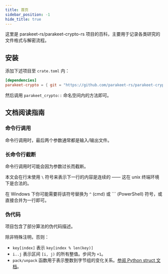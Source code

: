 ```yaml
---
title: 首页
sidebar_position: -1
hide_title: true
---
```



这里是 <GitHub>parakeet-rs/parakeet-crypto-rs</GitHub>
项目的百科，主要用于记录各类研究的文件格式与解密流程。

## 安装

添加下述项目至 `crate.toml` 内：

```toml
[dependencies]
parakeet-crypto = { git = "https://github.com/parakeet-rs/parakeet-crypto-rs" }
```

然后调用 `parakeet_crypto::` 命名空间内的方法即可。

## 文档阅读指南

### 命令行调用

命令行调用时，最后两个参数通常都是输入/输出文件。

### 长命令行截断

命令行调用时可能会因为参数过长而截断。

本文会在行末使用 `\` 符号来表示下一行的内容是连续的 —— 这在 unix 终端环境下是合法的。

在 Windows 下你可能需要将该符号替换为 `^` (cmd) 或 `\`` (PowerShell) 符号，或直接合并为一行即可。

### 伪代码

项目包含了部分算法的伪代码描述。

除非特殊注明，否则：

- `key[index]` 表示 `key[index % len(key)]`
- `i..j` 表示区间 `[i, j)` 的所有整值。步间为 `+1`。
- `pack/unpack` 函数用于表示整数到字节组的变化关系。[参阅 Python struct 文档][py_struct]。

[py_struct]: https://docs.python.org/3/library/struct.html

